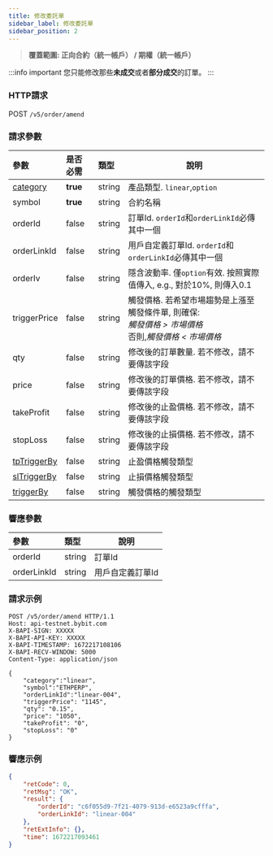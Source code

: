 ```yaml
---
title: 修改委託單
sidebar_label: 修改委託單
sidebar_position: 2
---
```

> **覆蓋範圍: 正向合約（統一帳戶） / 期權（統一帳戶）**

:::info important
您只能修改那些**未成交**或者**部分成交**的訂單。
:::

### HTTP請求
POST `/v5/order/amend`

### 請求參數
| 參數 | 是否必需 | 類型 | 說明|
|:----- |:-------|:-----|------ |
|[category](../enum#category) |**true** |string |產品類型. `linear`,`option` |
|symbol |**true** |string |合約名稱|
|orderId |false |string |訂單Id. `orderId`和`orderLinkId`必傳其中一個|
|orderLinkId |false |string |用戶自定義訂單Id. `orderId`和`orderLinkId`必傳其中一個 |
|orderIv |false |string |隱含波動率. 僅`option`有效. 按照實際值傳入, e.g., 對於10%, 則傳入0.1 |
|triggerPrice |false |string |觸發價格. 若希望市場趨勢是上漲至觸發條件單, 則確保:<br/> _觸發價格 > 市場價格_<br/>否則,_觸發價格 < 市場價格_|
|qty |false |string |修改後的訂單數量. 若不修改，請不要傳該字段|
|price |false |string |修改後的訂單價格. 若不修改，請不要傳該字段|
|takeProfit |false |string |修改後的止盈價格. 若不修改，請不要傳該字段 |
|stopLoss |false |string |修改後的止損價格. 若不修改，請不要傳該字段 |
|[tpTriggerBy](../enum#triggertype) |false |string |止盈價格觸發類型|
|[slTriggerBy](../enum#triggertype) |false |string |止損價格觸發類型|
|[triggerBy](../enum#triggertype) |false |string |觸發價格的觸發類型|

### 響應參數
| 參數 | 類型 | 說明|
|:----- |:-----|----- |
|orderId |string |訂單Id |
|orderLinkId |string |用戶自定義訂單Id |

### 請求示例

```http
POST /v5/order/amend HTTP/1.1
Host: api-testnet.bybit.com
X-BAPI-SIGN: XXXXX
X-BAPI-API-KEY: XXXXX
X-BAPI-TIMESTAMP: 1672217108106
X-BAPI-RECV-WINDOW: 5000
Content-Type: application/json

{
    "category":"linear",
    "symbol":"ETHPERP",
    "orderLinkId":"linear-004",
    "triggerPrice": "1145",
    "qty": "0.15",
    "price": "1050",
    "takeProfit": "0",
    "stopLoss": "0"
}
```

### 響應示例

```json
{
    "retCode": 0,
    "retMsg": "OK",
    "result": {
        "orderId": "c6f055d9-7f21-4079-913d-e6523a9cfffa",
        "orderLinkId": "linear-004"
    },
    "retExtInfo": {},
    "time": 1672217093461
}
```